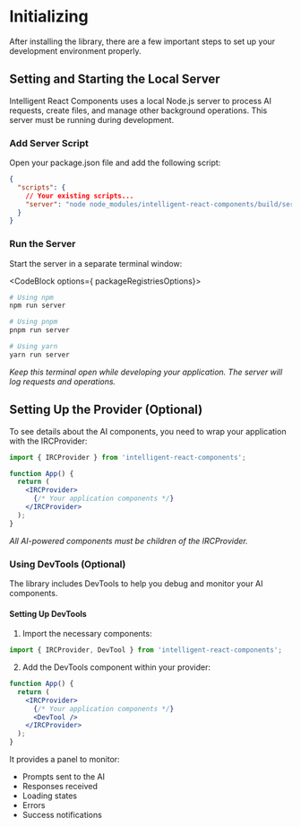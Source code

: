 # Initializing 
After installing the library, there are a few important steps to set up your development environment properly.

## Setting and Starting the Local Server

Intelligent React Components uses a local Node.js server to process AI requests, create files, and manage other background operations. This server must be running during development.

### Add Server Script

Open your package.json file and add the following script:

```json filename="json" copy
{
  "scripts": {
    // Your existing scripts...
    "server": "node node_modules/intelligent-react-components/build/server"
  }
}
```

### Run the Server
Start the server in a separate terminal window:


<CodeBlock options={ packageRegistriesOptions}> 
```bash filename="bash" copy
# Using npm
npm run server
```
```bash filename="bash" copy
# Using pnpm
pnpm run server
```
```bash filename="bash" copy
# Using yarn
yarn run server
```
</CodeBlock>

_Keep this terminal open while developing your application. The server will log requests and operations._


## Setting Up the Provider (Optional)

To see details about the AI components, you need to wrap your application with the IRCProvider:

```jsx filename="jsx" copy
import { IRCProvider } from 'intelligent-react-components';

function App() {
  return (
    <IRCProvider>
      {/* Your application components */}
    </IRCProvider>
  );
}
```
_All AI-powered components must be children of the IRCProvider._

### Using DevTools (Optional)

The library includes DevTools to help you debug and monitor your AI components.

#### Setting Up DevTools
1. Import the necessary components:

```jsx filename="jsx" copy
import { IRCProvider, DevTool } from 'intelligent-react-components';
```

2. Add the DevTools component within your provider:

```jsx filename="jsx" copy
function App() {
  return (
    <IRCProvider>
      {/* Your application components */}
      <DevTool />
    </IRCProvider>
  );
}
```

It provides a panel to monitor:

- Prompts sent to the AI
- Responses received
- Loading states
- Errors
- Success notifications